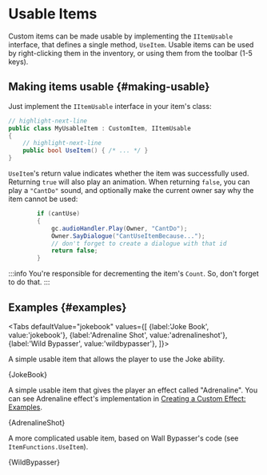 # Usable Items

Custom items can be made usable by implementing the `IItemUsable` interface, that defines a single method, `UseItem`. Usable items can be used by right-clicking them in the inventory, or using them from the toolbar (1-5 keys).


## Making items usable {#making-usable}

Just implement the `IItemUsable` interface in your item's class:

```csharp title="MyUsableItem.cs"
// highlight-next-line
public class MyUsableItem : CustomItem, IItemUsable
{
    // highlight-next-line
    public bool UseItem() { /* ... */ }
}
```

`UseItem`'s return value indicates whether the item was successfully used. Returning `true` will also play an animation. When returning `false`, you can play a `"CantDo"` sound, and optionally make the current owner say why the item cannot be used:

```csharp
        if (cantUse)
        {
            gc.audioHandler.Play(Owner, "CantDo");
            Owner.SayDialogue("CantUseItemBecause...");
            // don't forget to create a dialogue with that id
            return false;
        }
```

:::info
You're responsible for decrementing the item's `Count`. So, don't forget to do that.
:::

## Examples {#examples}



<Tabs
    defaultValue="jokebook"
    values={[
        {label:'Joke Book', value:'jokebook'},
        {label:'Adrenaline Shot', value:'adrenalineshot'},
        {label:'Wild Bypasser', value:'wildbypasser'},
    ]}>
<TabItem value="jokebook">

A simple usable item that allows the player to use the Joke ability.

<CodeSnippet>{JokeBook}</CodeSnippet>

</TabItem>
<TabItem value="adrenalineshot">

A simple usable item that gives the player an effect called "Adrenaline". You can see Adrenaline effect's implementation in [Creating a Custom Effect: Examples](../traits/create-effect#examples).

<CodeSnippet>{AdrenalineShot}</CodeSnippet>

</TabItem>
<TabItem value="wildbypasser">

A more complicated usable item, based on Wall Bypasser's code (see `ItemFunctions.UseItem`).

<CodeSnippet>{WildBypasser}</CodeSnippet>

</TabItem>
</Tabs>
